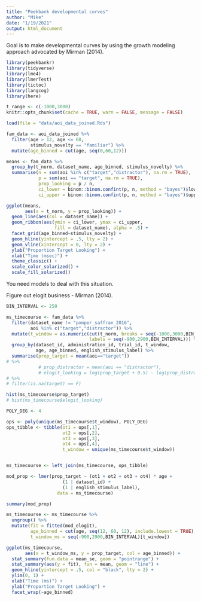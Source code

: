 ```yaml
---
title: "Peekbank developmental curves"
author: "Mike"
date: "1/19/2021"
output: html_document
---
```


Goal is to make developmental curves by using the growth modeling approach advocated by Mirman (2014).  

```r
library(peekbankr)
library(tidyverse)
library(lme4)
library(lmerTest)
library(tictoc)
library(langcog)
library(here)

t_range <- c(-1000,3000)
knitr::opts_chunk$set(cache = TRUE, warn = FALSE, message = FALSE)

load(file = "data/aoi_data_joined.Rds")
```


```r
fam_data <- aoi_data_joined %>%
  filter(age > 12, age <= 60, 
         stimulus_novelty == "familiar") %>%
  mutate(age_binned = cut(age, seq(0,60,12))) 
```

```r
means <- fam_data %>%
  group_by(t_norm, dataset_name, age_binned, stimulus_novelty) %>%
  summarise(n = sum(aoi %in% c("target","distractor"), na.rm = TRUE), 
            p = sum(aoi == "target", na.rm = TRUE),
            prop_looking = p / n, 
            ci_lower = binom::binom.confint(p, n, method = "bayes")$lower,
            ci_upper = binom::binom.confint(p, n, method = "bayes")$upper) 

ggplot(means, 
       aes(x = t_norm, y = prop_looking)) + 
  geom_line(aes(col = dataset_name)) + 
  geom_ribbon(aes(ymin = ci_lower, ymax = ci_upper, 
                  fill = dataset_name), alpha = .5) +
  facet_grid(age_binned~stimulus_novelty) +
  geom_hline(yintercept = .5, lty = 2) + 
  geom_vline(xintercept = 0, lty = 2) +
  ylab("Proportion Target Looking") +
  xlab("Time (msec)") +
  theme_classic() +
  scale_color_solarized() +
  scale_fill_solarized() 
```

You need models to deal with this situation. 

Figure out elogit business - Mirman (2014). 
```r
BIN_INTERVAL <- 250

ms_timecourse <- fam_data %>%
  filter(dataset_name != "pomper_saffran_2016", 
         aoi %in% c("target","distractor")) %>%
  mutate(t_window = as.numeric(cut(t_norm, breaks = seq(-1000,3000,BIN_INTERVAL)), 
                               labels = seq(-900,2900,BIN_INTERVAL))) %>%
  group_by(dataset_id, administration_id, trial_id, t_window, 
           age, age_binned, english_stimulus_label) %>%
  summarise(prop_target = mean(aoi=="target")) 
# %>%
            # prop_distractor = mean(aoi == "distractor"), 
            # elogit_looking = log(prop_target + 0.5) - log(prop_distractor + 0.5)) 
# %>%
# filter(is.na(target) == F)

hist(ms_timecourse$prop_target)
# hist(ms_timecourse$elogit_looking)
```

```r
POLY_DEG <- 4

ops <- poly(unique(ms_timecourse$t_window), POLY_DEG)
ops_tibble <- tibble(ot1 = ops[,1], 
                     ot2 = ops[,2],
                     ot3 = ops[,3],
                     ot4 = ops[,4],
                     t_window = unique(ms_timecourse$t_window))


ms_timecourse <- left_join(ms_timecourse, ops_tibble)
```


```r
mod_prop <- lmer(prop_target ~ (ot1 + ot2 + ot3 + ot4) * age +
                     (1 | dataset_id) +
                     (1 | english_stimulus_label),
                   data = ms_timecourse)
```

```r
summary(mod_prop)
```


```r
ms_timecourse <- ms_timecourse %>%
  ungroup() %>%
  mutate(fit = fitted(mod_elogit), 
         age_binned = cut(age, seq(12, 60, 12), include.lowest = TRUE), 
         t_window_ms = seq(-900,2900,BIN_INTERVAL)[t_window])

ggplot(ms_timecourse, 
       aes(x = t_window_ms, y = prop_target, col = age_binned)) + 
  stat_summary(fun.data = mean_se, geom = "pointrange") + 
  stat_summary(aes(y = fit), fun = mean, geom = "line") +
  geom_hline(yintercept = .5, col = "black", lty = 2) +
  ylim(0, 1) +
  xlab("Time (ms)") +
  ylab("Proportion Target Looking") + 
  facet_wrap(~age_binned) 

```

